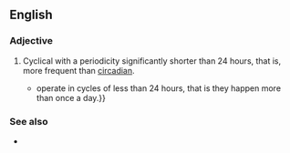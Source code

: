 ==English==

===Adjective===
{{en-adj}}

# Cyclical with a periodicity significantly shorter than 24 hours, that is, more frequent than [[circadian]].
#* {{quote-text|year=1999|author=Evie Bentley|title=Awareness: Biorhythms, Sleep and Dreaming|page=15|passage='''Ultradian''' rhythms {{...}} operate in cycles of less than 24 hours, that is they happen more than once a day.}}

===See also===
* {{l|en|infradian}}